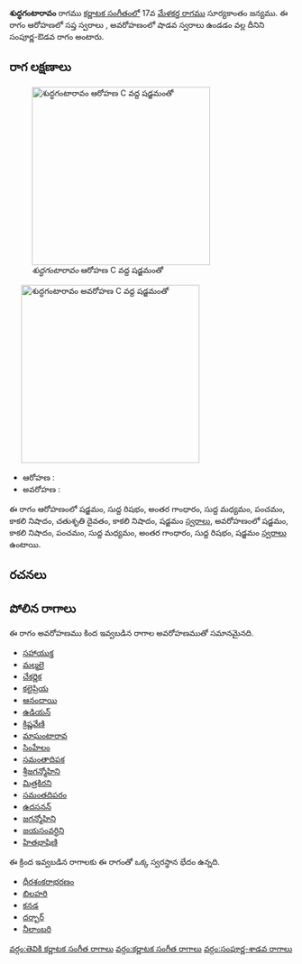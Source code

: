 {{Infobox ragam
	| name          	= శుద్ధగంటారావం
	| synonym	    	= 
	| mela          	= 
	| chakra        	= 
	| janaka        	= 
	| type          	= సంపూర్ణ-శాడవ
	| arohanam      	= {{svaraC|S|R1|G3|M1|P|N3|D2|N3|S'}} 
	| avarohanam    	= {{svaraC|S'|N3|P|M1|G3|R1|S}}
	| jeeva         	=
	| chhaya        	=
	| nyasa         	=
	| vishesha      	= 
	| equivalent  		= 
}}
{{కర్ణాటక సంగీత రాగాలు}}
'''శుద్ధగంటారావం''' రాగము [[కర్ణాటక సంగీతం]]లో 17వ [[మేళకర్త రాగము]] సూర్యకాంతం జన్యము.  ఈ రాగం ఆరోహణలో సప్త స్వరాలు , అవరోహణంలో షాడవ స్వరాలు ఉండడం వల్ల దీనిని సంపూర్ణ-ఔడవ రాగం అంటారు.


==రాగ లక్షణాలు==
[[Image:shuddhagantaravam_ar_kb2wiki.png|thumb|right|316px|''శుద్ధగంటారావం'' ఆరోహణ C వద్ద షడ్జమంతో]]
	[[Image:shuddhagantaravam_av_kb2wiki.png|thumb|right|316px|''శుద్ధగంటారావం'' అవరోహణ C వద్ద షడ్జమంతో]]

* ఆరోహణ : {{svaraC|S|R1|G3|M1|P|N3|D2|N3|S'}} 
* అవరోహణ : {{svaraC|S'|N3|P|M1|G3|R1|S}}

ఈ రాగం ఆరోహణంలో షడ్జమం, సుద్ద  రిషభం, అంతర గాంధారం, సుద్ద మధ్యమం, పంచమం, కాకలి  నిషాదం, చతుశృతి దైవతం, కాకలి  నిషాదం, షడ్జమం [[స్వరాలు]], అవరోహణంలో షడ్జమం, కాకలి  నిషాదం, పంచమం, సుద్ద మధ్యమం, అంతర గాంధారం, సుద్ద  రిషభం, షడ్జమం [[స్వరాలు]] ఉంటాయి.

==రచనలు==



==పోలిన రాగాలు==
ఈ రాగం అవరోహణము కింద ఇవ్వబడిన రాగాల అవరోహణముతో సమానమైనది.
* [[సహాయుక్త]]
* [[మల్మలై]]
* [[చేకర్ణిక]]
* [[కలైప్రియ]]
* [[ఆనందాయి]]
* [[ఉడియన్]]
* [[క్రిష్ణవేణి]]
* [[మాఘంటారావ]]
* [[సింహేలం]]
* [[సమంతాదిపక]]
* [[శ్రీజగన్మోహిని]]
* [[మిత్రకిరని]]
* [[ సమంతదిపరం]]
* [[ఉదసనన్]]
* [[జగన్మోహిని]]
* [[జయసంవర్ధిని]]
* [[హితభాషిణి]]

ఈ క్రింద ఇవ్వబడిన రాగాలకు ఈ రాగంతో ఒక్క స్వరస్థాన భేదం ఉన్నది.
* [[ధీరశంకరాభరణం]]
* [[బిలహరి]]
* [[కనడ]]
* [[దర్బార్]]
* [[నీలాంబరి]]



[[వర్గం:తెవికి కర్ణాటక సంగీత రాగాలు]]
[[వర్గం:కర్ణాటక సంగీత రాగాలు]]
[[వర్గం:సంపూర్ణ-శాడవ రాగాలు]]
